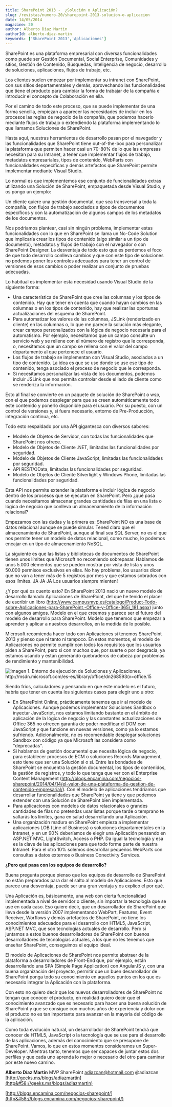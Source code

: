 ```yaml
---
title: SharePoint 2013 -  ¿Solución o Aplicación?
slug: /revistas/numero-20/sharepoint-2013-solucion-o-aplicacion
date: 14/05/2014
magazine: 20
author: Alberto Diaz Martin
authorId: alberto-diaz-martin
keywords: ['SharePoint 2013','Aplicaciones']
---
```



<ArticleHeader frontmatter={props.pageContext.frontmatter} />



​SharePoint es una plataforma empresarial con diversas funcionalidades como puede ser Gestión Documental, Social Enterprise, Comunidades y sitios, Gestión de Contenido, Búsquedas, Inteligencia de negocio, desarrollo de soluciones, aplicaciones, flujos de trabajo, etc.

Los clientes suelen empezar por implementar su intranet con SharePoint, con sus sitios departamentales y demás, aprovechando las funcionalidades que tiene el producto para cambiar la forma de trabajar de la compañía e introducir el concepto de Colaboración en ella.

Por el camino de todo este proceso, que se puede implementar de una forma sencilla, empiezan a aparecer las necesidades de incluir en los procesos las reglas de negocio de la compañía, que podemos hacerlo mediante flujos de trabajo o extendiendo la plataforma implementando lo que llamamos Soluciones de SharePoint.

Hasta aquí, nuestras herramientas de desarrollo pasan por el navegador y las funcionalidades que SharePoint tiene out-of-the-box para personalizar la plataforma que permiten hacer casi un 70-80% de lo que las empresas necesitan para su Intranet, a tener que implementar flujos de trabajo, metadatos empresariales, tipos de contenido, WebParts con funcionalidades específicas y demás artefactos que SharePoint permite implementar mediante Visual Studio.

Lo normal es que implementemos ese conjunto de funcionalidades extras utilizando una Solución de SharePoint, empaquetada desde Visual Studio, y os pongo un ejemplo:

Un cliente quiere una gestión documental, que sea transversal a toda la compañía, con flujos de trabajo asociados a tipos de documentos específicos y con la automatización de algunos campos de los metadatos de los documentos.

Nos podríamos plantear, casi sin ningún problema, implementar estas funcionalidades con lo que en SharePoint se llama un No-Code Solution que implicaría crear los tipos de contenido (algo similar a un tipo de documento), metadatos y flujos de trabajo con el navegador o con SharePoint Designer. La desventaja de todo esto que es perdemos el foco de que todo desarrollo conlleva cambios y que con este tipo de soluciones no podemos poner los controles adecuados para tener un control de versiones de esos cambios o poder realizar un conjunto de pruebas adecuadas.

Lo habitual es implementar esta necesidad usando Visual Studio de la siguiente forma:

- Una característica de SharePoint que cree las columnas y los tipos de contenido. Hay que tener en cuenta que cuando hayan cambios en las columnas o en los tipos de contenido, hay que realizar las oportunas actualizaciones del esquema de SharePoint.
- Para automatizar los valores de las columnas, JSLink (renderizado en cliente) en las columnas o, lo que me parece la solución más elegante, crear campos personalizados con la lógica de negocio necesaria para el automatismo. Por ejemplo, necesitamos que un campo consulte un servicio web y se rellene con el número de registro que le corresponda, o, necesitamos que un campo se rellena con el valor del campo departamento al que pertenece el usuario.
- Los flujos de trabajo se implementan con Visual Studio, asociados a un tipo de contenido. La idea es que se use donde se use ese tipo de contenido, tenga asociado el proceso de negocio que le corresponda.
- Si necesitamos personalizar las vista de los documentos, podemos incluir JSLink que nos permita controlar desde el lado de cliente como se renderiza la información.


Esto al final se convierte en un paquete de solución de SharePoint o wsp, con el que podemos desplegar para que se creen automáticamente todo este contenido y ponerlo disponible para el usuario. Por su puesto, con un control de versiones y, si fuera necesario, entorno de Pre-Producción, integración continua, etc.

Todo esto respaldado por una API gigantesca con diversos sabores:

- Modelo de Objetos de Servidor, con todas las funcionalidades que SharePoint nos ofrece.
- Modelo de Objetos de Cliente .NET, limitadas las funcionalidades por seguridad.
- Modelo de Objetos de Cliente JavaScript, limitadas las funcionalidades por seguridad.
- API REST/OData, limitadas las funcionalidades por seguridad.
- Modelo de Objetos de Cliente Silverlight y Windows Phone, limitadas las funcionalidades por seguridad.


Esta API nos permite extender la plataforma e incluir lógica de negocio dentro de los procesos que se ejecutan en SharePoint. Pero ¿qué pasa cuando necesitamos almacenar grandes cantidades de filas en una lista o lógica de negocio que conlleva un almacenamiento de la información relacional?

Empezamos con las dudas y la primera es: SharePoint NO es una base de datos relacional aunque se puede simular. Tened claro que el almacenamiento de SharePoint, aunque al final sea SQL Server, no es el que nos permite tener un modelo de datos relacional, como mucho, lo podemos encajar en un tipo de almacenamiento NoSQL.

La siguiente es que las listas y bibliotecas de documentos de SharePoint tienen unos límites que Microsoft no recomiendo sobrepasar. Hablamos de unos 5.000 elementos que se pueden mostrar por vista de lista y unos 50.000 permisos exclusivos en ellas. No hay problema, los usuarios dicen que no van a tener más de 5 registros por mes y que estamos sobrados con esos límites. JA JA JA Los usuarios siempre mienten!

¿Y por qué os cuento esto? En SharePoint 2013 nació un nuevo modelo de desarrollo llamado Aplicaciones de SharePoint, del que he tenido el placer de escribir un libro (http://www.campusmvp.es/catalogo/Product-Todo-sobre-Aplicaciones-para-SharePoint,-Office-y-Office-365\_181.aspx) junto con algunos amigos. Modelo en el que creemos y parece ser el futuro del modelo de desarrollo para SharePoint. Modelo que tenemos que empezar a aprender y aplicar a nuestros desarrollos, en la medida de lo posible.

Microsoft recomienda hacer todo con Aplicaciones si tenemos SharePoint 2013 y pienso que ni tanto ni tampoco. En estos momentos, el modelo de Aplicaciones no permite cumplir con todos los requisitos que los usuarios piden a SharePoint, pero si con muchos que, por suerte o por desgracia, ya estamos usando y están generando quebraderos de cabeza por problemas de rendimiento y mantenibilidad.

![Imagen 1. Entorno de ejecución de Soluciones y Aplicaciones. http&#58;//msdn.microsoft.com/es-es/library/office/dn268593(v=office.15](../../../images/numero20/sharepoint-2013-solucion-o-aplicacion/imagen1.png)

Siendo fríos, calculadores y pensando en que este modelo es el futuro, habría que tener en cuenta los siguientes casos para elegir uno u otro:

- En SharePoint Online, prácticamente tenemos que ir al modelo de Aplicaciones. Aunque podemos implementar Soluciones Sandbox o inyectar JavaScript, nos estamos limitando bastante en el ámbito de aplicación de la lógica de negocio y las constantes actualizaciones de Office 365 no ofrecen garantía de poder modificar el DOM con JavaScript y que funcione en nuevas versiones, como ya lo estamos sufriendo. Adicionalmente, no es recomendable desplegar soluciones Sandbox con código ya que Microsoft las considera como "deprecadas".
- Si hablamos de gestión documental que necesita lógica de negocio, para establecer procesos de ECM o soluciones Records Management, esto tiene que ser una Solución si o sí. Entre las bondades de SharePoint se encuentra la gestión documental, los tipos de contenidos, la gestión de registros, y todo lo que tenga que ver con el Enterprise Content Management (http://blogs.encamina.com/negocios-sharepoint/2014/04/14/el-valor-de-una-plataforma-de-gestion-de-contenido-empresarial/). Con el modelo de aplicaciones tendríamos que desarrollar funcionalidades que SharePoint ya tiene y que podemos extender con una Solución de SharePoint bien implementada.
- Para aplicaciones con modelos de datos relacionales o grandes cantidades de filas no pretendas usar listas porque tarde o temprano te saltarás los límites, gana en salud desarrollando una Aplicación.
- Una organización madura en SharePoint empieza a implementar aplicaciones LOB (Line of Business) o soluciones departamentales en la Intranet, y en un 90% deberíamos de elegir una Aplicación pensando en ASP.NET MVC, LightSwitch, Access o PHP. Da igual la tecnología y esa es la clave de las aplicaciones para que todo forme parte de nuestra Intranet. Para el otro 10% solemos desarrollar pequeños WebParts con consultas a datos externos o Business Conectivity Services.


**¿Pero qué pasa con los equipos de desarrollo?**

Buena pregunta porque pienso que los equipos de desarrollo de SharePoint no están preparados para dar el salto al modelo de Aplicaciones. Esto que parece una desventaja, puede ser una gran ventaja y os explico el por qué.

Una Aplicación es, básicamente, una web con cierta funcionalidad implementada a nivel de servidor o cliente, sin importar la tecnología que se use en cada caso. Eso quiere decir, que un desarrollador de SharePoint que lleva desde la versión 2007 implementando WebPart, Features, Event Receiver, Worflows y demás artefactos de SharePoint, no tiene los conocimientos adecuados para el desarrollo con HTML5, JavaScript, ASP.NET MVC, que son tecnologías actuales de desarrollo. Pero si juntamos a estos buenos desarrolladores de SharePoint con buenos desarrolladores de tecnologías actuales, a los que no les tenemos que enseñar SharePoint, conseguimos el equipo ideal.

El modelo de Aplicaciones de SharePoint nos permite abstraer de la plataforma a desarrolladores de Front-End que, por ejemplo, están desarrollando una SPA (Simple Page Application) con AngularJS y, con una buena organización del proyecto, permitir que un buen desarrollador de SharePoint ponga todo su conocimiento en aquellos puntos en los que es necesario integrar la Aplicación con la plataforma.

Con esto no quiero decir que los nuevos desarrolladores de SharePoint no tengan que conocer el producto, en realidad quiero decir que el conocimiento avanzado que es necesario para hacer una buena solución de SharePoint y que se consigue con muchos años de experiencia y dolor con el producto no es tan importante para avanzar en la mayoría del código de la aplicación.

Como toda evolución natural, un desarrollador de SharePoint tendrá que conocer de HTML5, JavaScript o la tecnología que se use para el desarrollo de las aplicaciones, además del conocimiento que se presupone de SharePoint. Vamos, lo que en estos momentos consideramos un Super-Developer. Mientras tanto, tenemos que ser capaces de juntar estos dos perfiles y que cada uno aprenda lo mejor o necesario del otro para caminar por este nuevo camino.



**Alberto Díaz Martin**
 MVP SharePoint
 [adiazcan@hotmail.com](mailto&#58;adiazcan@hotmail.com) 
 @adiazcan
 [http://geeks.ms/blogs/adiazmartin](http&#58;//geeks.ms/blogs/adiazmartin)

[http://blogs.encamina.com/negocios-sharepoint/](http&#58;//blogs.encamina.com/negocios-sharepoint/)

